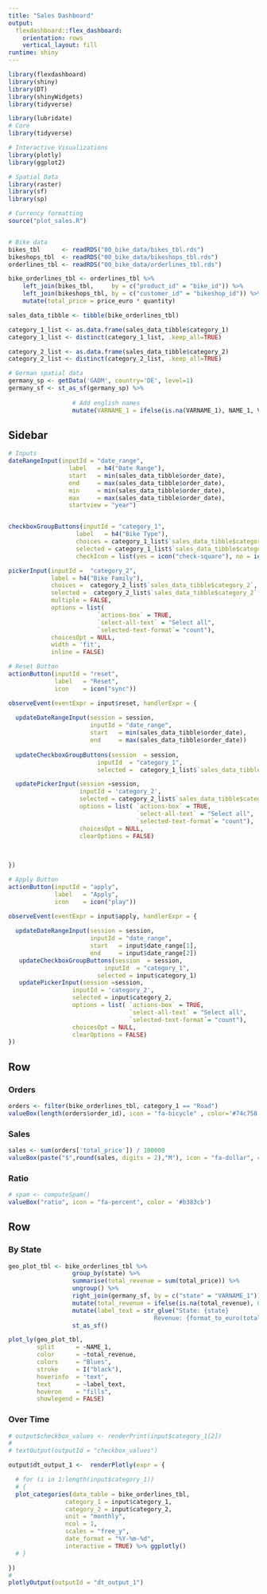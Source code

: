 ```yaml
---
title: "Sales Dashboard"
output: 
  flexdashboard::flex_dashboard:
    orientation: rows
    vertical_layout: fill
runtime: shiny
---
```


```r
library(flexdashboard)
library(shiny)
library(DT)
library(shinyWidgets)
library(tidyverse)

library(lubridate)
# Core
library(tidyverse)

# Interactive Visualizations
library(plotly)
library(ggplot2)

# Spatial Data
library(raster)
library(sf)
library(sp)

# Currency formatting
source("plot_sales.R")



```

```r
# Bike data 
bikes_tbl      <- readRDS("00_bike_data/bikes_tbl.rds")
bikeshops_tbl  <- readRDS("00_bike_data/bikeshops_tbl.rds")
orderlines_tbl <- readRDS("00_bike_data/orderlines_tbl.rds")

bike_orderlines_tbl <- orderlines_tbl %>%
    left_join(bikes_tbl,     by = c("product_id" = "bike_id")) %>%
    left_join(bikeshops_tbl, by = c("customer_id" = "bikeshop_id")) %>%
    mutate(total_price = price_euro * quantity)
```

```r
sales_data_tibble <- tibble(bike_orderlines_tbl)

category_1_list <- as.data.frame(sales_data_tibble$category_1)
category_1_list <- distinct(category_1_list, .keep_all=TRUE)

category_2_list <- as.data.frame(sales_data_tibble$category_2)
category_2_list <- distinct(category_2_list, .keep_all=TRUE)

```

```r
# German spatial data
germany_sp <- getData('GADM', country='DE', level=1) 
germany_sf <- st_as_sf(germany_sp) %>% 
  
                  # Add english names
                  mutate(VARNAME_1 = ifelse(is.na(VARNAME_1), NAME_1, VARNAME_1)) 

```


Sidebar {.sidebar}
------------------------

```r
# Inputs
dateRangeInput(inputId = "date_range", 
                 label   = h4("Date Range"), 
                 start   = min(sales_data_tibble$order_date),  
                 end     = max(sales_data_tibble$order_date),        
                 min     = min(sales_data_tibble$order_date), 
                 max     = max(sales_data_tibble$order_date), 
                 startview = "year")


checkboxGroupButtons(inputId = "category_1", 
                   label   = h4("Bike Type"), 
                   choices = category_1_list$`sales_data_tibble$category_1`, 
                   selected = category_1_list$`sales_data_tibble$category_1`[1],
                   checkIcon = list(yes = icon("check-square"), no = icon("square-o")))

pickerInput(inputId =  "category_2",
            label = h4("Bike Family"), 
            choices =  category_2_list$`sales_data_tibble$category_2`,
            selected =  category_2_list$`sales_data_tibble$category_2`[1],
            multiple = FALSE,
            options = list(
                         `actions-box` = TRUE,
                         `select-all-text` = "Select all",
                         `selected-text-format`= "count"),
            choicesOpt = NULL,
            width = 'fit',
            inline = FALSE)

```


```r
# Reset Button
actionButton(inputId = "reset", 
             label   = "Reset", 
             icon    = icon("sync"))

observeEvent(eventExpr = input$reset, handlerExpr = {
  
  updateDateRangeInput(session = session, 
                       inputId = "date_range", 
                       start   = min(sales_data_tibble$order_date), 
                       end     = max(sales_data_tibble$order_date))
  
  updateCheckboxGroupButtons(session  = session, 
                         inputId  = "category_1", 
                         selected =  category_1_list$`sales_data_tibble$category_1`[1])

  updatePickerInput(session =session,
                    inputId = 'category_2',
                    selected = category_2_list$`sales_data_tibble$category_2`[1],
                    options = list( `actions-box` = TRUE,
                                    `select-all-text` = "Select all",
                                    `selected-text-format`= "count"),
                    choicesOpt = NULL,
                    clearOptions = FALSE)

  
  
})
```

```r
# Apply Button
actionButton(inputId = "apply", 
             label   = "Apply", 
             icon    = icon("play"))

observeEvent(eventExpr = input$apply, handlerExpr = {
  
  updateDateRangeInput(session = session, 
                       inputId = "date_range", 
                       start   = input$date_range[1], 
                       end     = input$date_range[2])
   updateCheckboxGroupButtons(session  = session, 
                           inputId  = "category_1", 
                         selected = input$category_1)
   updatePickerInput(session =session,
                  inputId = 'category_2',
                  selected = input$category_2,
                  options = list( `actions-box` = TRUE,
                                  `select-all-text` = "Select all",
                                  `selected-text-format`= "count"),
                  choicesOpt = NULL,
                  clearOptions = FALSE)
})
```

Row
-----------------------------------------------------------------------
### Orders

```r
orders <- filter(bike_orderlines_tbl, category_1 == "Road")
valueBox(length(orders$order_id), icon = "fa-bicycle" , color='#74c758')
```

### Sales

```r
sales <- sum(orders['total_price']) / 100000
valueBox(paste("$",round(sales, digits = 2),"M"), icon = "fa-dollar", color = '#63a2e7')
```

### Ratio

```r
# spam <- computeSpam()
valueBox("ratio", icon = "fa-percent", color = '#b383cb')
```


Row {data-width=600}
-----------------------

### By State

```r
geo_plot_tbl <- bike_orderlines_tbl %>% 
                  group_by(state) %>%
                  summarise(total_revenue = sum(total_price)) %>%
                  ungroup() %>%
                  right_join(germany_sf, by = c("state" = "VARNAME_1")) %>% 
                  mutate(total_revenue = ifelse(is.na(total_revenue), 0, total_revenue)) %>% 
                  mutate(label_text = str_glue("State: {state}
                                         Revenue: {format_to_euro(total_revenue)}")) %>% 
                  st_as_sf()
```

```r
plot_ly(geo_plot_tbl, 
        split      = ~NAME_1, 
        color      = ~total_revenue,
        colors     = "Blues",
        stroke     = I("black"),
        hoverinfo  = 'text', 
        text       = ~label_text, 
        hoveron    = "fills", 
        showlegend = FALSE) 
```

<!-- Column {data-width=600} -->
<!-- ----------------------- -->
### Over Time
```r
# output$checkbox_values <- renderPrint(input$category_1[2])
# 
# textOutput(outputId = "checkbox_values")

output$dt_output_1 <-  renderPlotly(expr = {

  # for (i in 1:length(input$category_1))
  # {
  plot_categories(data_table = bike_orderlines_tbl,
                category_1 = input$category_1,
                category_2 = input$category_2,
                unit = "monthly",
                ncol = 1,
                scales = "free_y",
                date_format = "%Y-%m-%d",
                interactive = TRUE) %>% ggplotly()
  # }

})
# 
plotlyOutput(outputId = "dt_output_1")

```
